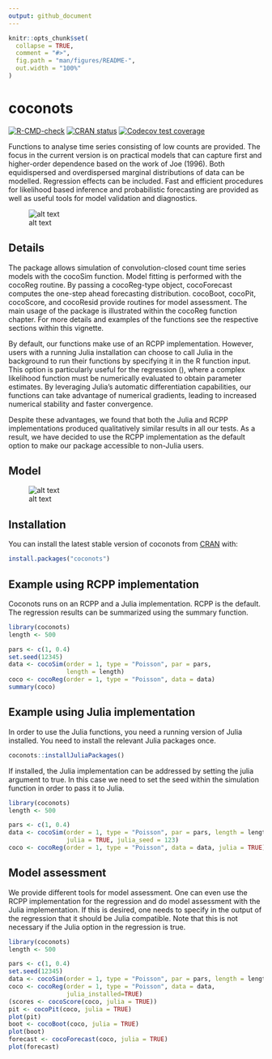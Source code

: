 ```yaml
---
output: github_document
---
```


<!-- README.md is generated from README.Rmd. Please edit that file -->

```r
knitr::opts_chunk$set(
  collapse = TRUE,
  comment = "#>",
  fig.path = "man/figures/README-",
  out.width = "100%"
)
```

# coconots

  <!-- badges: start -->
  [![R-CMD-check](https://github.com/manuhuth/coconots/actions/workflows/R-CMD-check.yaml/badge.svg)](https://github.com/manuhuth/coconots/actions/workflows/R-CMD-check.yaml)
  [![CRAN status](https://www.r-pkg.org/badges/version/coconots)](https://CRAN.R-project.org/package=coconots)
  [![Codecov test coverage](https://codecov.io/gh/manuhuth/coconots/branch/main/graph/badge.svg)](https://app.codecov.io/gh/manuhuth/coconots?branch=main)
  <!-- badges: end -->

  Functions to analyse time series consisting of low counts are provided. The 
  focus in the current version is on practical models that can  capture first 
  and higher-order dependence based on the work of Joe (1996). Both equidispersed 
  and overdispersed marginal distributions of data can be modelled. Regression 
  effects can be included. Fast and efficient procedures for likelihood based 
  inference and probabilistic forecasting are provided as well as useful tools 
  for model validation and diagnostics. 

![alt text](https://github.com/manuhuth/coconots/blob/main/man/figures/functionality.png?raw=true)

## Details
The package allows simulation of convolution-closed count time series models with the cocoSim
function. Model fitting is performed with the cocoReg routine. By passing a cocoReg-type object,
cocoForecast computes the one-step ahead forecasting distribution. cocoBoot, cocoPit,
cocoScore, and cocoResid provide routines for model assessment.
The main usage of the package is illustrated within the cocoReg function chapter. For more details
and examples of the functions see the respective sections within this vignette. 

By default, our functions make use of an RCPP implementation. However, users
with a running Julia installation can choose to call Julia in the background
to run their functions by specifying it in the R function input. This option
is particularly useful for the regression (\code{cocoReg}), where a complex likelihood function
must be numerically evaluated to obtain parameter estimates. By leveraging
Julia's automatic differentiation capabilities,
our functions can take advantage of numerical gradients,
leading to increased numerical stability and faster convergence.

Despite these advantages, we found that both the Julia and RCPP
implementations produced qualitatively similar results in all our tests.
As a result, we have decided to use the RCPP implementation as
the default option to make our package accessible to non-Julia users.

## Model

![alt text](https://github.com/manuhuth/coconots/blob/main/man/figures/dgp.png?raw=true)

## Installation

You can install the latest stable version of coconots from [CRAN](https://cran.r-project.org/) with:

``` r
install.packages("coconots")
```

## Example using RCPP implementation

Coconots runs on an RCPP and a Julia implementation. RCPP is the default. The regression results can be summarized using the summary function.

```r
library(coconots)
length <- 500

pars <- c(1, 0.4)
set.seed(12345)
data <- cocoSim(order = 1, type = "Poisson", par = pars,
                length = length)
coco <- cocoReg(order = 1, type = "Poisson", data = data)
summary(coco)
```

## Example using Julia implementation

In order to use the Julia functions, you need a running version of Julia installed. You need to install the relevant Julia packages once.    

```r
coconots::installJuliaPackages()
```

If installed, the Julia implementation can be addressed by setting the julia argument to true. In this case we need to set the seed within the simulation function in order to pass it to Julia.

```r
library(coconots)
length <- 500

pars <- c(1, 0.4)
data <- cocoSim(order = 1, type = "Poisson", par = pars, length = length,
                julia = TRUE, julia_seed = 123)
coco <- cocoReg(order = 1, type = "Poisson", data = data, julia = TRUE)
```

## Model assessment
We provide different tools for model assessment. One can even use the RCPP implementation for the regression and do model assessment with the Julia implementation. If this is desired, one needs to specify in the output of the regression that it should be Julia compatible. Note that this is not necessary if the Julia option in the regression is true.
```r
library(coconots)
length <- 500

pars <- c(1, 0.4)
set.seed(12345)
data <- cocoSim(order = 1, type = "Poisson", par = pars, length = length)
coco <- cocoReg(order = 1, type = "Poisson", data = data,
                julia_installed=TRUE)
(scores <- cocoScore(coco, julia = TRUE))
pit <- cocoPit(coco, julia = TRUE)
plot(pit)
boot <- cocoBoot(coco, julia = TRUE)
plot(boot)
forecast <- cocoForecast(coco, julia = TRUE)
plot(forecast)
```


